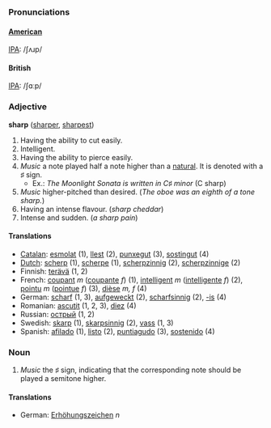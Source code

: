 ===Pronunciations===
==== [[WEAE|American]] ====
[[IPA]]: /ʃʌɹp/
==== British ====
[[IPA]]: /ʃɑːp/

=== Adjective ===
'''sharp''' ([[sharper]], [[sharpest]])

#Having the ability to cut easily.
#Intelligent.
#Having the ability to pierce easily.
#''Music'' a note played half a note higher than a [[natural]]. It is denoted with a &#9839; sign.
#* Ex.: ''The Moonlight Sonata is written in C&#9839; minor'' (C sharp)
#''Music'' higher-pitched than desired. (''The oboe was an eighth of a tone sharp.'')
#Having an intense flavour. (''sharp cheddar'')
#Intense and sudden. (''a sharp pain'')

==== Translations ====
*[[Catalan]]: [[esmolat]] (1), [[llest]] (2), [[punxegut]] (3), [[sostingut]] (4)
*[[Dutch]]: [[scherp]] (1), [[scherpe]] (1), [[scherpzinnig]] (2), [[scherpzinnige]] (2)
*Finnish: [[terävä]] (1, 2)
*French: [[coupant]] ''m'' ([[coupante]] ''f'') (1), [[intelligent]] ''m'' ([[intelligente]] ''f'') (2), [[pointu]] ''m'' ([[pointue]] ''f'') (3), [[dièse]] ''m, f'' (4)
*German: [[scharf]] (1, 3), [[aufgeweckt]] (2), [[scharfsinnig]] (2), [[-is]] (4)
*Romanian: [[ascuţit]] (1, 2, 3), [[diez]] (4)
*Russian: [[острый]] (1, 2)
*Swedish: [[skarp]] (1), [[skarpsinnig]] (2), [[vass]] (1, 3)
*Spanish: [[afilado]] (1), [[listo]] (2), [[puntiagudo]] (3), [[sostenido]] (4)

===Noun===
#''Music'' the &#9839; sign, indicating that the corresponding note should be played a semitone higher.

====Translations====
*German: [[Erhöhungszeichen]] ''n''